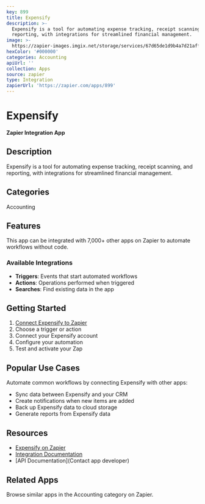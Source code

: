 ```yaml
---
key: 899
title: Expensify
description: >-
  Expensify is a tool for automating expense tracking, receipt scanning, and
  reporting, with integrations for streamlined financial management.
image: >-
  https://zapier-images.imgix.net/storage/services/67d65de1d9b4a7d21aff1b6a49fae0fd.png?auto=format%2Ccompress&ixlib=python-3.0.0&q=50
hexColor: '#000000'
categories: Accounting
apiUrl: ''
collection: Apps
source: zapier
type: Integration
zapierUrl: 'https://zapier.com/apps/899'
---
```

# Expensify

**Zapier Integration App**

## Description

Expensify is a tool for automating expense tracking, receipt scanning, and reporting, with integrations for streamlined financial management.

## Categories

Accounting

## Features

This app can be integrated with 7,000+ other apps on Zapier to automate workflows without code.

### Available Integrations

- **Triggers**: Events that start automated workflows
- **Actions**: Operations performed when triggered
- **Searches**: Find existing data in the app

## Getting Started

1. [Connect Expensify to Zapier](https://zapier.com/apps/899)
2. Choose a trigger or action
3. Connect your Expensify account
4. Configure your automation
5. Test and activate your Zap

## Popular Use Cases

Automate common workflows by connecting Expensify with other apps:

- Sync data between Expensify and your CRM
- Create notifications when new items are added
- Back up Expensify data to cloud storage
- Generate reports from Expensify data

## Resources

- [Expensify on Zapier](https://zapier.com/apps/899)
- [Integration Documentation](https://zapier.com/apps/899/integrations)
- [API Documentation](Contact app developer)

## Related Apps

Browse similar apps in the Accounting category on Zapier.

